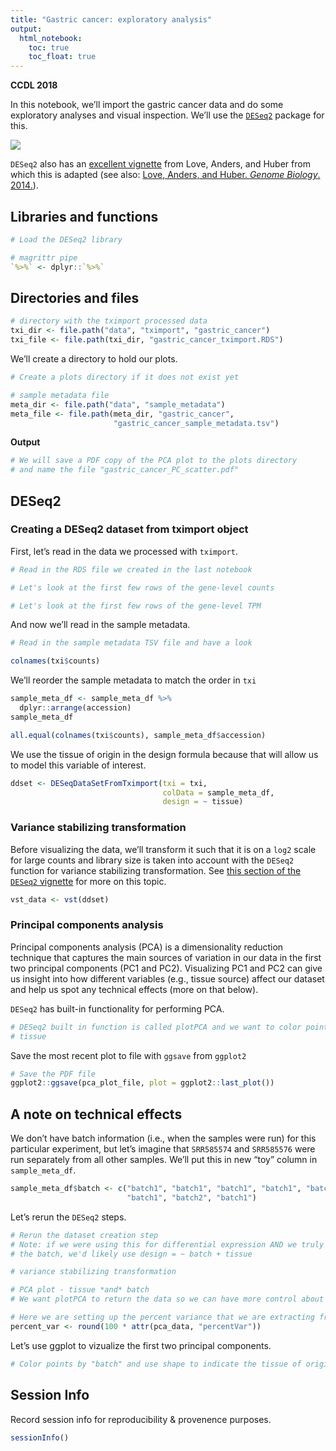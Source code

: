 ```yaml
---
title: "Gastric cancer: exploratory analysis"
output:   
  html_notebook: 
    toc: true
    toc_float: true
---
```


**CCDL 2018**

In this notebook, we'll import the gastric cancer data and do some exploratory
analyses and visual inspection.
We'll use the [`DESeq2`](https://bioconductor.org/packages/release/bioc/html/DESeq2.html) package for this.

![](diagrams/rna-seq_6.png)

`DESeq2` also has an 
[excellent vignette](https://bioconductor.org/packages/release/bioc/vignettes/DESeq2/inst/doc/DESeq2.html) 
from Love, Anders, and Huber from which this is adapted 
(see also: [Love, Anders, and Huber. _Genome Biology_. 2014.](https://doi.org/10.1186/s13059-014-0550-8)).

## Libraries and functions

```r
# Load the DESeq2 library

```

```r
# magrittr pipe
`%>%` <- dplyr::`%>%`
```

## Directories and files

```r
# directory with the tximport processed data
txi_dir <- file.path("data", "tximport", "gastric_cancer")
txi_file <- file.path(txi_dir, "gastric_cancer_tximport.RDS")
```

We'll create a directory to hold our plots.

```r
# Create a plots directory if it does not exist yet

```

```r
# sample metadata file
meta_dir <- file.path("data", "sample_metadata")
meta_file <- file.path(meta_dir, "gastric_cancer",
                       "gastric_cancer_sample_metadata.tsv")
```

**Output**

```r
# We will save a PDF copy of the PCA plot to the plots directory
# and name the file "gastric_cancer_PC_scatter.pdf"

```

## DESeq2

### Creating a DESeq2 dataset from tximport object

First, let's read in the data we processed with `tximport`.

```r
# Read in the RDS file we created in the last notebook

```

```r
# Let's look at the first few rows of the gene-level counts

```

```r
# Let's look at the first few rows of the gene-level TPM

```

And now we'll read in the sample metadata.

```r
# Read in the sample metadata TSV file and have a look

```

```r
colnames(txi$counts)
```

We'll reorder the sample metadata to match the order in `txi`

```r
sample_meta_df <- sample_meta_df %>%
  dplyr::arrange(accession)
sample_meta_df
```

```r
all.equal(colnames(txi$counts), sample_meta_df$accession)
```

We use the tissue of origin in the design formula because that will allow us
to model this variable of interest.

```r
ddset <- DESeqDataSetFromTximport(txi = txi,
                                  colData = sample_meta_df,
                                  design = ~ tissue)
```

### Variance stabilizing transformation

Before visualizing the data, we'll transform it such that it is on a `log2` 
scale for large counts and library size is taken into account with the `DESeq2` 
function for variance stabilizing transformation.
See [this section of
the `DESeq2` vignette](http://bioconductor.org/packages/devel/bioc/vignettes/DESeq2/inst/doc/DESeq2.html#data-transformations-and-visualization) 
for more on this topic. 

```r
vst_data <- vst(ddset)
```

### Principal components analysis

Principal components analysis (PCA) is a dimensionality reduction technique
that captures the main sources of variation in our data in the first two 
principal components (PC1 and PC2).
Visualizing PC1 and PC2 can give us insight into how different variables (e.g.,
tissue source) affect our dataset and help us spot any technical effects 
(more on that below).

`DESeq2` has built-in functionality for performing PCA.

```r
# DESeq2 built in function is called plotPCA and we want to color points by
# tissue

```

Save the most recent plot to file with `ggsave` from `ggplot2`

```r
# Save the PDF file 
ggplot2::ggsave(pca_plot_file, plot = ggplot2::last_plot())
```

## A note on technical effects

We don't have batch information (i.e., when the samples were run) for this 
particular experiment, but let's imagine that `SRR585574` and `SRR585576` were
run separately from all other samples.
We'll put this in new "toy" column in `sample_meta_df`.

```r
sample_meta_df$batch <- c("batch1", "batch1", "batch1", "batch1", "batch2", 
                          "batch1", "batch2", "batch1")
```

Let's rerun the `DESeq2` steps.

```r
# Rerun the dataset creation step
# Note: if we were using this for differential expression AND we truly knew
# the batch, we'd likely use design = ~ batch + tissue

# variance stabilizing transformation

```

```r
# PCA plot - tissue *and* batch
# We want plotPCA to return the data so we can have more control about the plot

```

```r
# Here we are setting up the percent variance that we are extracting from the `pca_data` object
percent_var <- round(100 * attr(pca_data, "percentVar"))
```

Let's use ggplot to vizualize the first two principal components. 

```r
# Color points by "batch" and use shape to indicate the tissue of origin

```

## Session Info

Record session info for reproducibility & provenence purposes.

```r
sessionInfo()
```
